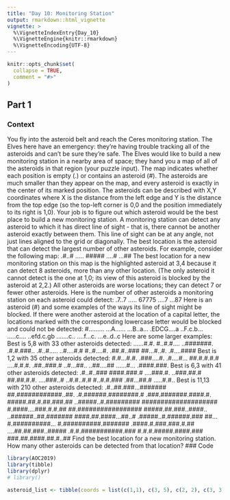 ```yaml
---
title: "Day 10: Monitoring Station"
output: rmarkdown::html_vignette
vignette: >
  %\VignetteIndexEntry{Day_10}
  %\VignetteEngine{knitr::rmarkdown}
  %\VignetteEncoding{UTF-8}
---
```


```r
knitr::opts_chunk$set(
  collapse = TRUE,
  comment = "#>"
)
```

## Part 1
### Context
You fly into the asteroid belt and reach the Ceres monitoring station. The Elves here have an emergency: they're having trouble tracking all of the asteroids and can't be sure they're safe.
The Elves would like to build a new monitoring station in a nearby area of space; they hand you a map of all of the asteroids in that region (your puzzle input).
The map indicates whether each position is empty (.) or contains an asteroid (#). The asteroids are much smaller than they appear on the map, and every asteroid is exactly in the center of its marked position. The asteroids can be described with X,Y coordinates where X is the distance from the left edge and Y is the distance from the top edge (so the top-left corner is 0,0 and the position immediately to its right is 1,0).
Your job is to figure out which asteroid would be the best place to build a new monitoring station. A monitoring station can detect any asteroid to which it has direct line of sight - that is, there cannot be another asteroid exactly between them. This line of sight can be at any angle, not just lines aligned to the grid or diagonally. The best location is the asteroid that can detect the largest number of other asteroids.
For example, consider the following map:
.#..#
.....
#####
....#
...##
The best location for a new monitoring station on this map is the highlighted asteroid at 3,4 because it can detect 8 asteroids, more than any other location. (The only asteroid it cannot detect is the one at 1,0; its view of this asteroid is blocked by the asteroid at 2,2.) All other asteroids are worse locations; they can detect 7 or fewer other asteroids. Here is the number of other asteroids a monitoring station on each asteroid could detect:
.7..7
.....
67775
....7
...87
Here is an asteroid (#) and some examples of the ways its line of sight might be blocked. If there were another asteroid at the location of a capital letter, the locations marked with the corresponding lowercase letter would be blocked and could not be detected:
#.........
...A......
...B..a...
.EDCG....a
..F.c.b...
.....c....
..efd.c.gb
.......c..
....f...c.
...e..d..c
Here are some larger examples:
Best is 5,8 with 33 other asteroids detected:
......#.#.
#..#.#....
..#######.
.#.#.###..
.#..#.....
..#....#.#
#..#....#.
.##.#..###
##...#..#.
.#....####
Best is 1,2 with 35 other asteroids detected:
#.#...#.#.
.###....#.
.#....#...
##.#.#.#.#
....#.#.#.
.##..###.#
..#...##..
..##....##
......#...
.####.###.
Best is 6,3 with 41 other asteroids detected:
.#..#..###
####.###.#
....###.#.
..###.##.#
##.##.#.#.
....###..#
..#.#..#.#
#..#.#.###
.##...##.#
.....#.#..
Best is 11,13 with 210 other asteroids detected:
.#..##.###...#######
##.############..##.
.#.######.########.#
.###.#######.####.#.
#####.##.#.##.###.##
..#####..#.#########
####################
#.####....###.#.#.##
##.#################
#####.##.###..####..
..######..##.#######
####.##.####...##..#
.#####..#.######.###
##...#.##########...
#.##########.#######
.####.#.###.###.#.##
....##.##.###..#####
.#.#.###########.###
#.#.#.#####.####.###
###.##.####.##.#..##
Find the best location for a new monitoring station. How many other asteroids can be detected from that location?
### Code
```r
library(AOC2019)
library(tibble)
library(dplyr)
# library()
```

```r
asteroid_list <- tibble(coords = list(c(1,1), c(3, 5), c(2, 2), c(3, 3)))
```

